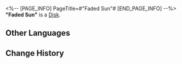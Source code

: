 <%-- [PAGE_INFO]
PageTitle=#"Faded Sun"#
[END_PAGE_INFO] --%>
{{Item Infobox
|id          = 210107
|image       = Item Faded Sun.png
|type        = Disk
|invCategory = Valuables
|rarity      = 3
|effect      = 
|description = A record that can be played on the Express' phonograph. It might be a chance acquisition or a gift from someone else. All sorts of memories surge up when the music plays &mdash; the smiles, encounters, touches, and the excitement of battle. Maybe that is why people still collect records even as society rapidly advances.<br />The current record contains the track "Faded Sun."
}}
{{Description|''There are no major differences between the Belobog of today and the past. The only difference might be the ever-colder nights.''}}
'''"Faded Sun"''' is a [[Disk]].

==Other Languages==
{{Other Languages
|en   = "Faded Sun"
|zhs  = 《苍逝冷阳》
|zht  = 〈蒼逝冷陽〉
|ja   = 『消え逝く太陽』
|ko   = ≪식어가는 태양≫
|es   = Sol apagado
|fr   = « Faded Sun »
|ru   = Faded Sun
|th   = "Faded Sun"
|vi   = "Mặt Trời Mờ Nhạt"
|de   = „Verblasste Sonne“
|id   = "Faded Sun"
|pt   = "Faded Sun"
}}

==Change History==
{{Change History|1.0}}
